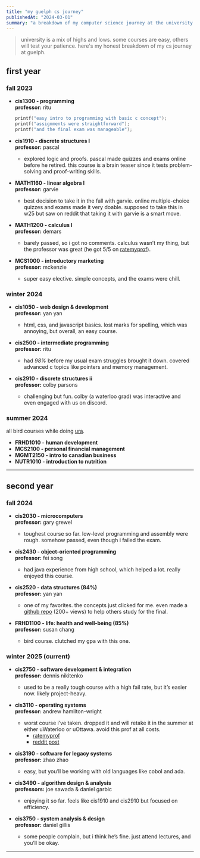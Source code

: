 ```yaml
---
title: "my guelph cs journey"
publishedAt: "2024-03-01"
summary: "a breakdown of my computer science journey at the university of guelph, semester by semester.  "
---
```


> university is a mix of highs and lows. some courses are easy, others will test your patience. here's my honest breakdown of my cs journey at guelph.

## **first year**  

### **fall 2023**  

- **cis1300 - programming**  
  **professor:** ritu  
  ```c
  printf("easy intro to programming with basic c concept");
  printf("assignments were straightforward");
  printf("and the final exam was manageable");
  ```

- **cis1910 - discrete structures I**  
  **professor:** pascal  
  - explored logic and proofs. pascal made quizzes and exams online before he retired. this course is a brain teaser since it tests problem-solving and proof-writing skills.  

- **MATH1160 - linear algebra I**  
  **professor:** garvie  
  - best decision to take it in the fall with garvie. online multiple-choice quizzes and exams made it very doable. supposed to take this in w25 but saw on reddit that taking it with garvie is a smart move.  

- **MATH1200 - calculus I**  
  **professor:** demars  
  - barely passed, so i got no comments. calculus wasn’t my thing, but the professor was great (he got 5/5 on [ratemyprof](https://www.ratemyprofessors.com/professor/1404136)).  

- **MCS1000 - introductory marketing**  
  **professor:** mckenzie  
  - super easy elective. simple concepts, and the exams were chill.  

### **winter 2024**  

- **cis1050 - web design & development**  
  **professor:** yan yan  
  - html, css, and javascript basics. lost marks for spelling, which was annoying, but overall, an easy course.  

- **cis2500 - intermediate programming**  
  **professor:** ritu  
  - had *98%* before my usual exam struggles brought it down. covered advanced c topics like pointers and memory management.  

- **cis2910 - discrete structures ii**  
  **professor:** colby parsons  
  - challenging but fun. colby (a waterloo grad) was interactive and even engaged with us on discord.  

### **summer 2024**  

all bird courses while doing [ura](https://faizm.vercel.app/blog/ura-journey).  

- **FRHD1010 - human development**  
- **MCS2100 - personal financial management**  
- **MGMT2150 - intro to canadian business**  
- **NUTR1010 - introduction to nutrition**  

---

## **second year**  

### **fall 2024**  

- **cis2030 - microcomputers**  
  **professor:** gary grewel  
  - toughest course so far. low-level programming and assembly were rough. somehow passed, even though i failed the exam.  

- **cis2430 - object-oriented programming**  
  **professor:** fei song  
  - had java experience from high school, which helped a lot. really enjoyed this course.  

- **cis2520 - data structures (84%)**  
  **professor:** yan yan  
  - one of my favorites. the concepts just clicked for me. even made a [github repo](https://github.com/faizm10/cis2520-exam-review) (200+ views) to help others study for the final.  

- **FRHD1100 - life: health and well-being (85%)**  
  **professor:** susan chang  
  - bird course. clutched my gpa with this one.  

### **winter 2025 (current)**  

- **cis2750 - software development & integration**  
  **professor:** dennis nikitenko  
  - used to be a really tough course with a high fail rate, but it’s easier now. likely project-heavy.  

- **cis3110 - operating systems**  
  **professor:** andrew hamilton-wright  
  - worst course i’ve taken. dropped it and will retake it in the summer at either uWaterloo or uOttawa. avoid this prof at all costs.  
    - [ratemyprof](https://www.ratemyprofessors.com/professor/2707345)  
    - [reddit post](https://www.reddit.com/r/uoguelph/comments/1indyyi/cis3110_prof_receives_30_10_reviews_in_3_hours/)  

- **cis3190 - software for legacy systems**  
  **professor:** zhao zhao  
  - easy, but you’ll be working with old languages like cobol and ada.  

- **cis3490 - algorithm design & analysis**  
  **professors:** joe sawada & daniel garbic  
  - enjoying it so far. feels like cis1910 and cis2910 but focused on efficiency.  

- **cis3750 - system analysis & design**  
  **professor:** daniel gillis  
  - some people complain, but i think he’s fine. just attend lectures, and you’ll be okay.  

---